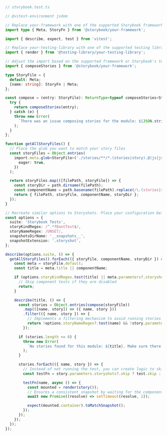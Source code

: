 ```ts
// storybook.test.ts

// @vitest-environment jsdom

// Replace your-framework with one of the supported Storybook frameworks (react, vue3)
import type { Meta, StoryFn } from '@storybook/your-framework';

import { describe, expect, test } from 'vitest';

// Replace your-testing-library with one of the supported testing libraries (e.g., react, vue)
import { render } from '@testing-library/your-testing-library';

// Adjust the import based on the supported framework or Storybook's testing libraries (e.g., react, testing-vue3)
import { composeStories } from '@storybook/your-framework';

type StoryFile = {
  default: Meta;
  [name: string]: StoryFn | Meta;
};

const compose = (entry: StoryFile): ReturnType<typeof composeStories<StoryFile>> => {
  try {
    return composeStories(entry);
  } catch (e) {
    throw new Error(
      `There was an issue composing stories for the module: ${JSON.stringify(entry)}, ${e}`
    );
  }
};

function getAllStoryFiles() {
  // Place the glob you want to match your story files
  const storyFiles = Object.entries(
    import.meta.glob<StoryFile>('./stories/**/*.(stories|story).@(js|jsx|mjs|ts|tsx)', {
      eager: true,
    })
  );

  return storyFiles.map(([filePath, storyFile]) => {
    const storyDir = path.dirname(filePath);
    const componentName = path.basename(filePath).replace(/\.(stories|story)\.[^/.]+$/, '');
    return { filePath, storyFile, componentName, storyDir };
  });
}

// Recreate similar options to Storyshots. Place your configuration below
const options = {
  suite: 'Storybook Tests',
  storyKindRegex: /^.*?DontTest$/,
  storyNameRegex: /UNSET/,
  snapshotsDirName: '__snapshots__',
  snapshotExtension: '.storyshot',
};

describe(options.suite, () => {
  getAllStoryFiles().forEach(({ storyFile, componentName, storyDir }) => {
    const meta = storyFile.default;
    const title = meta.title || componentName;

    if (options.storyKindRegex.test(title) || meta.parameters?.storyshots?.disable) {
      // Skip component tests if they are disabled
      return;
    }

    describe(title, () => {
      const stories = Object.entries(compose(storyFile))
        .map(([name, story]) => ({ name, story }))
        .filter(({ name, story }) => {
          // Implements a filtering mechanism to avoid running stories that are disabled via parameters or that match a specific regex mirroring the default behavior of Storyshots.
          return !options.storyNameRegex?.test(name) && !story.parameters.storyshots?.disable;
        });

      if (stories.length <= 0) {
        throw new Error(
          `No stories found for this module: ${title}. Make sure there is at least one valid story for this module, without a disable parameter, or add parameters.storyshots.disable in the default export of this file.`
        );
      }

      stories.forEach(({ name, story }) => {
        // Instead of not running the test, you can create logic to skip it, flagging it accordingly in the test results.
        const testFn = story.parameters.storyshots?.skip ? test.skip : test;

        testFn(name, async () => {
          const mounted = render(story());
          // Ensures a consistent snapshot by waiting for the component to render by adding a delay of 1 ms before taking the snapshot.
          await new Promise((resolve) => setTimeout(resolve, 1));

          expect(mounted.container).toMatchSnapshot();
        });
      });
    });
  });
});
```
